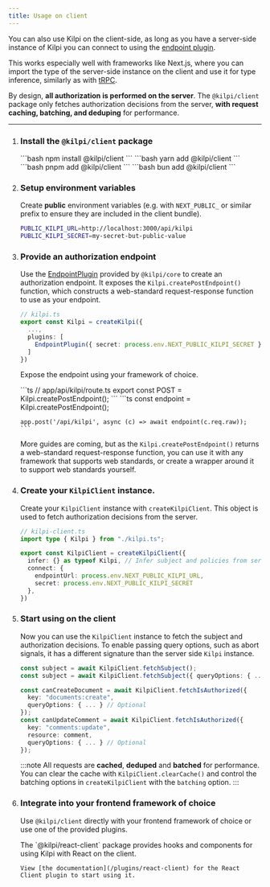 ```yaml
---
title: Usage on client
---
```



You can also use Kilpi on the client-side, as long as you have a server-side instance of Kilpi you can connect to using the [endpoint plugin](https://kilpi.dev/docs/plugins/endpoint).

This works especially well with frameworks like Next.js, where you can import the type of the server-side instance on the client and use it for type inference, similarly as with [tRPC](https://trpc.io/).

By design, **all authorization is performed on the server**. The `@kilpi/client` package only fetches authorization decisions from the server, **with request caching, batching, and deduping** for performance.

---

<Steps>

1.  ### Install the `@kilpi/client` package

    <Tabs syncKey="package-manager">
      <TabItem label="npm">
        ```bash
        npm install @kilpi/client
        ```
      </TabItem>

      <TabItem label="yarn">
        ```bash
        yarn add @kilpi/client
        ```
      </TabItem>

      <TabItem label="pnpm">
        ```bash
        pnpm add @kilpi/client
        ```
      </TabItem>

      
      <TabItem label="bun">
        ```bash
        bun add @kilpi/client
        ```
      </TabItem>
    </Tabs>


2.  ### Setup environment variables

    Create **public** environment variables (e.g. with `NEXT_PUBLIC_` or similar prefix to ensure they are included in the client bundle).

    ```bash
    PUBLIC_KILPI_URL=http://localhost:3000/api/kilpi
    PUBLIC_KILPI_SECRET=my-secret-but-public-value
    ```

3.  ### Provide an authorization endpoint

    Use the [EndpointPlugin](/plugins/endpoint) provided by `@kilpi/core` to create an authorization endpoint. It exposes the `Kilpi.createPostEndpoint()` function, which constructs a web-standard request-response function to use as your endpoint.

    ```ts
    // kilpi.ts
    export const Kilpi = createKilpi({
      ...,
      plugins: [
        EndpointPlugin({ secret: process.env.NEXT_PUBLIC_KILPI_SECRET })
      ]
    })
    ```

    Expose the endpoint using your framework of choice.

    <Tabs syncKey="backend">
      <TabItem label="Next.js (App router)">
        ```ts
        // app/api/kilpi/route.ts
        export const POST = Kilpi.createPostEndpoint();
        ```
      </TabItem>
      <TabItem label="Hono">
        ```ts
        const endpoint = Kilpi.createPostEndpoint();

        app.post('/api/kilpi', async (c) => await endpoint(c.req.raw));
        ```
      </TabItem>
    </Tabs>

    More guides are coming, but as the `Kilpi.createPostEndpoint()` returns a web-standard request-response function, you can use it with any framework that supports web standards, or create a wrapper around it to support web standards yourself.

4.  ### Create your `KilpiClient` instance.

    Create your `KilpiClient` instance with `createKilpiClient`. This object is used to fetch authorization decisions from the server.

    ```ts
    // kilpi-client.ts
    import type { Kilpi } from "./kilpi.ts";

    export const KilpiClient = createKilpiClient({
      infer: {} as typeof Kilpi, // Infer subject and policies from server instance
      connect: {
        endpointUrl: process.env.NEXT_PUBLIC_KILPI_URL,
        secret: process.env.NEXT_PUBLIC_KILPI_SECRET
      },
    })
    ```

5.  ### Start using on the client

    Now you can use the `KilpiClient` instance to fetch the subject and authorization decisions. To enable passing query options, such as abort signals, it has a different signature than the server side `Kilpi` instance.
    
    ```ts
    const subject = await KilpiClient.fetchSubject();
    const subject = await KilpiClient.fetchSubject({ queryOptions: { ... }}); 

    const canCreateDocument = await KilpiClient.fetchIsAuthorized({
      key: "documents:create",
      queryOptions: { ... } // Optional
    });
    const canUpdateComment = await KilpiClient.fetchIsAuthorized({
      key: "comments:update",
      resource: comment,
      queryOptions: { ... } // Optional
    });
    ```

    :::note
    All requests are **cached**, **deduped** and **batched** for performance. You can clear the cache with `KilpiClient.clearCache()` and control the batching options in `createKilpiClient` with the `batching` option.
    :::
  
6.  ### Integrate into your frontend framework of choice

    Use `@kilpi/client` directly with your frontend framework of choice or use one of the provided plugins.

    <Tabs syncKey="frontend">
      <TabItem label="React">
        The `@kilpi/react-client` package provides hooks and components for using Kilpi with React on the client.

        View [the documentation](/plugins/react-client) for the React Client plugin to start using it.
      </TabItem>
    </Tabs>

</Steps>

